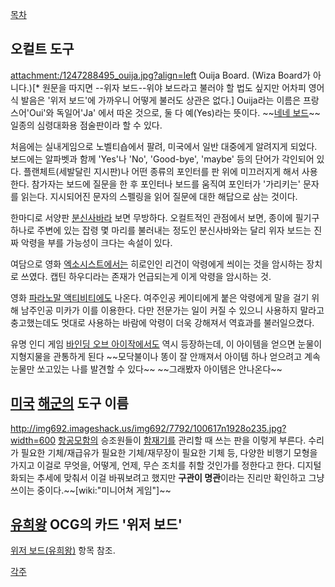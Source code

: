 [[목차]]

== 오컬트 도구 ==
attachment:/1247288495_ouija.jpg?align=left Ouija Board. (Wiza Board가 아니다.)[* 원문을 따지면 --위자 보드--위야 보드라고 불러야 할 법도 싶지만 어차피 영어식 발음은 '위저 보드'에 가까우니 어떻게 불러도 상관은 없다.] Ouija라는 이름은 프랑스어'Oui'와 독일어'Ja' 에서 따온 것으로, 둘 다 예(Yes)라는 뜻이다. ~~[[네네치킨|네네 보드]]~~ 일종의 심령대화용 점술판이라 할 수 있다.

처음에는 실내게임으로 노벨티숍에서 팔려, 미국에서 일반 대중에게 알려지게 되었다. 보드에는 알파벳과 함께 'Yes'나 'No', 'Good-bye', 'maybe' 등의 단어가 각인되어 있다. 플랜체트(세발달린 지시판)나 어떤 종류의 포인터를 판 위에 미끄러지게 해서 사용한다. 참가자는 보드에 질문을 한 후 포인터나 보드를 움직여 포인터가 '가리키는' 문자를 읽는다. 지시되어진 문자의 스펠링을 읽어 질문에 대한 해답으로 삼는 것이다. 

한마디로 서양판 [[분신사바]]라 보면 무방하다. 오컬트적인 관점에서 보면, 종이에 필기구 하나로 주변에 있는 잡령 몇 마리를 불러내는 정도인 분신사바와는 달리 위자 보드는 진짜 악령을 부를 가능성이 크다는 속설이 있다.

여담으로 영화 [[엑소시스트]]에서는 히로인인 리건이 악령에게 씌이는 것을 암시하는 장치로 쓰였다. 캡틴 하우디라는 존재가 언급되는게 이게 악령을 암시하는 것.

영화 [[파라노말 액티비티]]에도 나온다. 여주인공 케이티에게 붙은 악령에게 말을 걸기 위해 남주인공 미카가 이를 이용한다. 다만 전문가는 일이 커질 수 있으니 사용하지 말라고 충고했는데도 멋대로 사용하는 바람에 악령이 더욱 강해져서 역효과를 불러일으켰다.

유명 인디 게임 [[바인딩 오브 아이작]]에서도 역시 등장하는데, 이 아이템을 얻으면 눈물이 지형지물을 관통하게 된다
~~모닥불이나 똥이 잘 안깨져서 아이템 하나 얻으려고 계속 눈물만 쏘고있는 나를 발견할 수 있다~~ ~~그래봤자 아이템은 안나온다~~

== [[미국]] [[해군]]의 도구 이름 ==
http://img692.imageshack.us/img692/7792/100617n1928o235.jpg?width=600
[[항공모함]]의 승조원들이 [[함재기]]를 관리할 때 쓰는 판을 이렇게 부른다. 수리가 필요한 기체/재급유가 필요한 기체/재무장이 필요한 기체 등, 다양한 비행기 모형을 가지고 이걸로 무엇을, 어떻게, 언제, 무슨 조치를 취할 것인가를 정한다고 한다. 디지털화되는 추세에 맞춰서 이걸 바꿔보려고 했지만 '''구관이 명관'''이라는 진리만 확인하고 그냥 쓰이는 중이다.~~[wiki:"미니어쳐 게임"]~~

== [[유희왕]] OCG의 카드 '위저 보드' ==
[[위저 보드(유희왕)]] 항목 참조.

[[각주]]
